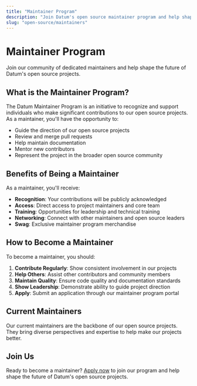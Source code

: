 ```yaml
---
title: "Maintainer Program"
description: "Join Datum's open source maintainer program and help shape the future of our projects"
slug: "open-source/maintainers"
---
```


# Maintainer Program

Join our community of dedicated maintainers and help shape the future of Datum's open source projects.

## What is the Maintainer Program?

The Datum Maintainer Program is an initiative to recognize and support individuals who make significant contributions to our open source projects. As a maintainer, you'll have the opportunity to:

- Guide the direction of our open source projects
- Review and merge pull requests
- Help maintain documentation
- Mentor new contributors
- Represent the project in the broader open source community

## Benefits of Being a Maintainer

As a maintainer, you'll receive:

- **Recognition**: Your contributions will be publicly acknowledged
- **Access**: Direct access to project maintainers and core team
- **Training**: Opportunities for leadership and technical training
- **Networking**: Connect with other maintainers and open source leaders
- **Swag**: Exclusive maintainer program merchandise

## How to Become a Maintainer

To become a maintainer, you should:

1. **Contribute Regularly**: Show consistent involvement in our projects
2. **Help Others**: Assist other contributors and community members
3. **Maintain Quality**: Ensure code quality and documentation standards
4. **Show Leadership**: Demonstrate ability to guide project direction
5. **Apply**: Submit an application through our maintainer program portal

## Current Maintainers

Our current maintainers are the backbone of our open source projects. They bring diverse perspectives and expertise to help make our projects better.

## Join Us

Ready to become a maintainer? [Apply now](#) to join our program and help shape the future of Datum's open source projects. 
